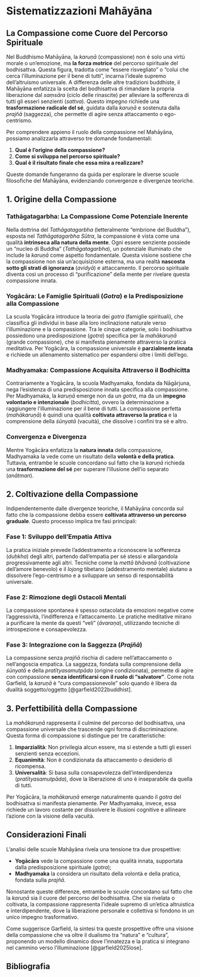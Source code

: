# Sistematizzazioni Mahāyāna {#sec-compassione-mahayana}

## La Compassione come Cuore del Percorso Spirituale

Nel Buddhismo Mahāyāna, la *karuṇā* (compassione) non è solo una virtù morale o un’emozione, ma **la forza motrice** del percorso spirituale del bodhisattva. Questa figura, tradotta come "essere risvegliato" o "colui che cerca l’illuminazione per il bene di tutti", incarna l’ideale supremo dell’altruismo universale. A differenza delle altre tradizioni buddhiste, il Mahāyāna enfatizza la scelta del bodhisattva di rimandare la propria liberazione dal *saṃsāra* (ciclo delle rinascite) per alleviare la sofferenza di tutti gli esseri senzienti (*sattva*). Questo impegno richiede una **trasformazione radicale del sé**, guidata dalla *karuṇā* e sostenuta dalla *prajñā* (saggezza), che permette di agire senza attaccamento o ego-centrismo.

Per comprendere appieno il ruolo della compassione nel Mahāyāna, possiamo analizzarla attraverso tre domande fondamentali:  

1. **Qual è l’origine della compassione?**  
2. **Come si sviluppa nel percorso spirituale?**  
3. **Qual è il risultato finale che essa mira a realizzare?**  

Queste domande fungeranno da guida per esplorare le diverse scuole filosofiche del Mahāyāna, evidenziando convergenze e divergenze teoriche.


## 1. Origine della Compassione

### Tathāgatagarbha: La Compassione Come Potenziale Inerente

Nella dottrina del *Tathāgatagarbha* (letteralmente "embrione del Buddha"), esposta nel *Tathāgatagarbha Sūtra*, la compassione è vista come una qualità **intrinseca alla natura della mente**. Ogni essere senziente possiede un "nucleo di Buddha" (*Tathāgatagarbha*), un potenziale illuminato che include la *karuṇā* come aspetto fondamentale. Questa visione sostiene che la compassione non sia un’acquisizione esterna, ma una realtà **nascosta sotto gli strati di ignoranza** (*avidyā*) e attaccamento. Il percorso spirituale diventa così un processo di "purificazione" della mente per rivelare questa compassione innata.

### Yogācāra: Le Famiglie Spirituali (*Gotra*) e la Predisposizione alla Compassione

La scuola Yogācāra introduce la teoria dei *gotra* (famiglie spirituali), che classifica gli individui in base alla loro inclinazione naturale verso l’illuminazione e la compassione. Tra le cinque categorie, solo i bodhisattva possiedono una predisposizione (*gotra*) specifica per la *mahākaruṇā* (grande compassione), che si manifesta pienamente attraverso la pratica meditativa. Per Yogācāra, la compassione universale è **parzialmente innata** e richiede un allenamento sistematico per espandersi oltre i limiti dell’ego.

### Madhyamaka: Compassione Acquisita Attraverso il Bodhicitta

Contrariamente a Yogācāra, la scuola Madhyamaka, fondata da Nāgārjuna, nega l’esistenza di una predisposizione innata specifica alla compassione. Per Madhyamaka, la *karuṇā* emerge non da un *gotra*, ma da un **impegno volontario e intenzionale** (*bodhicitta*), ovvero la determinazione a raggiungere l’illuminazione per il bene di tutti. La compassione perfetta (*mahākaruṇā*) è quindi una qualità **coltivata attraverso la pratica** e la comprensione della *śūnyatā* (vacuità), che dissolve i confini tra sé e altro.

### Convergenza e Divergenza

Mentre Yogācāra enfatizza la **natura innata** della compassione, Madhyamaka la vede come un risultato della **volontà e della pratica**. Tuttavia, entrambe le scuole concordano sul fatto che la *karuṇā* richieda una **trasformazione del sé** per superare l’illusione dell’io separato (*anātman*).


## 2. Coltivazione della Compassione

Indipendentemente dalle divergenze teoriche, il Mahāyāna concorda sul fatto che la compassione debba essere **coltivata attraverso un percorso graduale**. Questo processo implica tre fasi principali:

### Fase 1: Sviluppo dell’Empatia Attiva 
La pratica iniziale prevede l’addestramento a riconoscere la sofferenza (*duḥkha*) degli altri, partendo dall’empatia per sé stessi e allargandola progressivamente agli altri. Tecniche come la *mettā bhāvanā* (coltivazione dell’amore benevolo) e il *lojong* tibetano (addestramento mentale) aiutano a dissolvere l’ego-centrismo e a sviluppare un senso di responsabilità universale.

### Fase 2: Rimozione degli Ostacoli Mentali  
La compassione spontanea è spesso ostacolata da emozioni negative come l’aggressività, l’indifferenza e l’attaccamento. Le pratiche meditative mirano a purificare la mente da questi "veli" (*āvaraṇa*), utilizzando tecniche di introspezione e consapevolezza.

### Fase 3: Integrazione con la Saggezza (*Prajñā*)  
La compassione senza *prajñā* rischia di cadere nell’attaccamento o nell’angoscia empatica. La saggezza, fondata sulla comprensione della *śūnyatā* e della *pratītyasamutpāda* (origine condizionata), permette di agire con compassione **senza identificarsi con il ruolo di "salvatore"**. Come nota Garfield, la *karuṇā* è "cura compassionevole" solo quando è libera da dualità soggetto/oggetto [@garfield2022buddhist].


## 3. Perfettibilità della Compassione

La *mahākaruṇā* rappresenta il culmine del percorso del bodhisattva, una compassione universale che trascende ogni forma di discriminazione. Questa forma di compassione si distingue per tre caratteristiche:

1. **Imparzialità**: Non privilegia alcun essere, ma si estende a tutti gli esseri senzienti senza eccezioni.  
2. **Equanimità**: Non è condizionata da attaccamento o desiderio di ricompensa.  
3. **Universalità**: Si basa sulla consapevolezza dell’interdipendenza (*pratītyasamutpāda*), dove la liberazione di uno è inseparabile da quella di tutti.  

Per Yogācāra, la *mahākaruṇā* emerge naturalmente quando il *gotra* del bodhisattva si manifesta pienamente. Per Madhyamaka, invece, essa richiede un lavoro costante per dissolvere le illusioni cognitive e allineare l’azione con la visione della vacuità.


## Considerazioni Finali

L’analisi delle scuole Mahāyāna rivela una tensione tra due prospettive:  

- **Yogācāra** vede la compassione come una qualità innata, supportata dalla predisposizione spirituale (*gotra*);  
- **Madhyamaka** la considera un risultato della volontà e della pratica, fondata sulla *prajñā*.  

Nonostante queste differenze, entrambe le scuole concordano sul fatto che la *karuṇā* sia il cuore del percorso del bodhisattva. Che sia rivelata o coltivata, la compassione rappresenta l’ideale supremo di un’etica altruistica e interdipendente, dove la liberazione personale e collettiva si fondono in un unico impegno trasformativo.

Come suggerisce Garfield, la sintesi tra queste prospettive offre una visione della compassione che va oltre il dualismo tra "natura" e "cultura", proponendo un modello dinamico dove l’innatezza e la pratica si integrano nel cammino verso l’illuminazione [@garfield2025lose].

## Bibliografia {.unnumbered}
